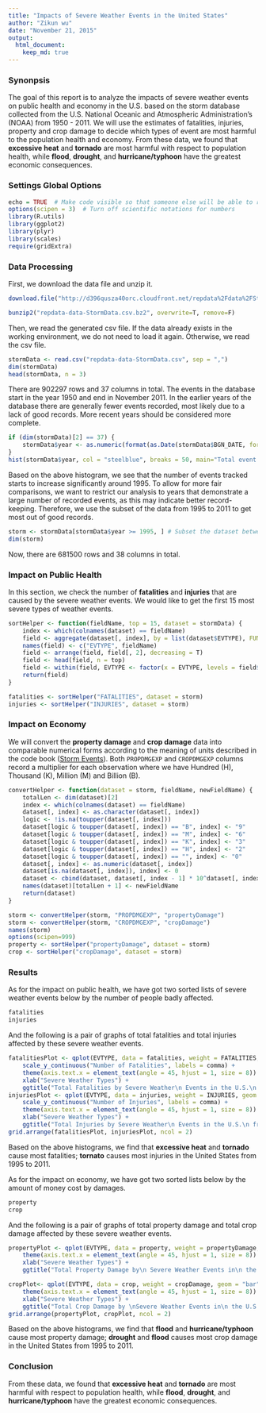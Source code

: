 ```yaml
---
title: "Impacts of Severe Weather Events in the United States"
author: "Zikun wu"
date: "November 21, 2015"
output: 
  html_document:
    keep_md: true
---
```


### Synonpsis  
The goal of this report is to analyze the impacts of severe weather events on public health and economy in the U.S. based on the storm database collected from the U.S. National Oceanic and Atmospheric Administration's (NOAA) from 1950 - 2011. We will use the estimates of fatalities, injuries, property and crop damage to decide which types of event are most harmful to the population health and economy. From these data, we found that **excessive heat** and **tornado** are most harmful with respect to population health, while **flood**, **drought**, and **hurricane/typhoon** have the greatest economic consequences.

### Settings Global Options
```r
echo = TRUE  # Make code visible so that someone else will be able to read them
options(scipen = 3)  # Turn off scientific notations for numbers
library(R.utils)
library(ggplot2)
library(plyr)
library(scales)
require(gridExtra)
```

### Data Processing
First, we download the data file and unzip it.
```r
download.file("http://d396qusza40orc.cloudfront.net/repdata%2Fdata%2FStormData.csv.bz2", destfile="repdata-data-StormData.csv.bz2")

bunzip2("repdata-data-StormData.csv.bz2", overwrite=T, remove=F)
```

Then, we read the generated csv file. If the data already exists in the working environment, we do not need to load it again. Otherwise, we read the csv file.
```r
stormData <- read.csv("repdata-data-StormData.csv", sep = ",")
dim(stormData)
head(stormData, n = 3)
```
There are 902297 rows and 37 columns in total.
The events in the database start in the year 1950 and end in November 2011. In the earlier years of the database there are generally fewer events recorded, most likely due to a lack of good records. More recent years should be considered more complete.

```r
if (dim(stormData)[2] == 37) {
    stormData$year <- as.numeric(format(as.Date(stormData$BGN_DATE, format = "%m/%d/%Y %H:%M:%S"), "%Y"))
}
hist(stormData$year, col = "steelblue", breaks = 50, main="Total event records per year", xlab = "Year", ylab = "Number of records", las=2, cex.axis=0.7)
```  

Based on the above histogram, we see that the number of events tracked starts to increase significantly around 1995. To allow for more fair comparisons, we want to restrict our analysis to years that demonstrate a large number of recorded events, as this may indicate better record-keeping. Therefore, we use the subset of the data from 1995 to 2011 to get most out of good records.
```r
storm <- stormData[stormData$year >= 1995, ] # Subset the dataset between 1995 and 2011
dim(storm)
```
Now, there are 681500 rows and 38 columns in total.

### Impact on Public Health
In this section, we check the number of **fatalities** and **injuries** that are caused by the severe weather events. We would like to get the first 15 most severe types of weather events.
```r
sortHelper <- function(fieldName, top = 15, dataset = stormData) {
    index <- which(colnames(dataset) == fieldName)
    field <- aggregate(dataset[, index], by = list(dataset$EVTYPE), FUN = "sum")
    names(field) <- c("EVTYPE", fieldName)
    field <- arrange(field, field[, 2], decreasing = T)
    field <- head(field, n = top)
    field <- within(field, EVTYPE <- factor(x = EVTYPE, levels = field$EVTYPE))
    return(field)
}

fatalities <- sortHelper("FATALITIES", dataset = storm)
injuries <- sortHelper("INJURIES", dataset = storm)
```

### Impact on Economy
We will convert the **property damage** and **crop damage** data into comparable numerical forms according to the meaning of units described in the code book ([Storm Events](http://ire.org/nicar/database-library/databases/storm-events/)). Both `PROPDMGEXP` and `CROPDMGEXP` columns record a multiplier for each observation where we have Hundred (H), Thousand (K), Million (M) and Billion (B).

```r
convertHelper <- function(dataset = storm, fieldName, newFieldName) {
    totalLen <- dim(dataset)[2]
    index <- which(colnames(dataset) == fieldName)
    dataset[, index] <- as.character(dataset[, index])
    logic <- !is.na(toupper(dataset[, index]))
    dataset[logic & toupper(dataset[, index]) == "B", index] <- "9"
    dataset[logic & toupper(dataset[, index]) == "M", index] <- "6"
    dataset[logic & toupper(dataset[, index]) == "K", index] <- "3"
    dataset[logic & toupper(dataset[, index]) == "H", index] <- "2"
    dataset[logic & toupper(dataset[, index]) == "", index] <- "0"
    dataset[, index] <- as.numeric(dataset[, index])
    dataset[is.na(dataset[, index]), index] <- 0
    dataset <- cbind(dataset, dataset[, index - 1] * 10^dataset[, index])
    names(dataset)[totalLen + 1] <- newFieldName
    return(dataset)
}

storm <- convertHelper(storm, "PROPDMGEXP", "propertyDamage")
storm <- convertHelper(storm, "CROPDMGEXP", "cropDamage")
names(storm)
options(scipen=999)
property <- sortHelper("propertyDamage", dataset = storm)
crop <- sortHelper("cropDamage", dataset = storm)
```

### Results
As for the impact on public health, we have got two sorted lists of severe weather events below by the number of people badly affected.
```r
fatalities
injuries
```
And the following is a pair of graphs of total fatalities and total injuries affected by these severe weather events. 
```r
fatalitiesPlot <- qplot(EVTYPE, data = fatalities, weight = FATALITIES, geom = "bar", binwidth = 1, fill=I("salmon")) + 
    scale_y_continuous("Number of Fatalities", labels = comma) + 
    theme(axis.text.x = element_text(angle = 45, hjust = 1, size = 8)) + 
    xlab("Severe Weather Types") + 
    ggtitle("Total Fatalities by Severe Weather\n Events in the U.S.\n from 1995 - 2011")
injuriesPlot <- qplot(EVTYPE, data = injuries, weight = INJURIES, geom = "bar", binwidth = 1, fill=I("skyblue")) + 
    scale_y_continuous("Number of Injuries", labels = comma) + 
    theme(axis.text.x = element_text(angle = 45, hjust = 1, size = 8)) + 
    xlab("Severe Weather Types") + 
    ggtitle("Total Injuries by Severe Weather\n Events in the U.S.\n from 1995 - 2011")
grid.arrange(fatalitiesPlot, injuriesPlot, ncol = 2)
```  

Based on the above histograms, we find that **excessive heat** and **tornado** cause most fatalities; **tornato** causes most injuries in the United States from 1995 to 2011.

As for the impact on economy, we have got two sorted lists below by the amount of money cost by damages.  

```r
property
crop
```
And the following is a pair of graphs of total property damage and total crop damage affected by these severe weather events. 
```r
propertyPlot <- qplot(EVTYPE, data = property, weight = propertyDamage, geom = "bar", binwidth = 1, fill=I("salmon")) + 
    theme(axis.text.x = element_text(angle = 45, hjust = 1, size = 8)) + scale_y_continuous("Property Damage in US dollars",labels = comma)+ 
    xlab("Severe Weather Types") + 
    ggtitle("Total Property Damage by\n Severe Weather Events in\n the U.S. from 1995 - 2011") 

cropPlot<- qplot(EVTYPE, data = crop, weight = cropDamage, geom = "bar", binwidth = 1, fill=I("skyblue")) + 
    theme(axis.text.x = element_text(angle = 45, hjust = 1, size = 8)) + scale_y_continuous("Crop Damage in US dollars", labels = comma) + 
    xlab("Severe Weather Types") + 
    ggtitle("Total Crop Damage by \nSevere Weather Events in\n the U.S. from 1995 - 2011")
grid.arrange(propertyPlot, cropPlot, ncol = 2)
```  

Based on the above histograms, we find that **flood** and **hurricane/typhoon** cause most property damage; **drought** and **flood** causes most crop damage in the United States from 1995 to 2011.

### Conclusion  
From these data, we found that **excessive heat** and **tornado** are most harmful with respect to population health, while **flood**, **drought**, and **hurricane/typhoon** have the greatest economic consequences.